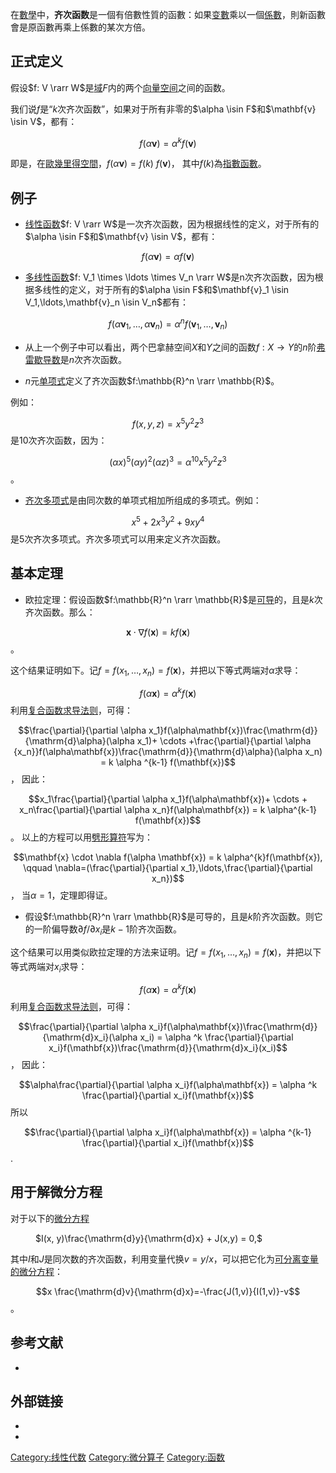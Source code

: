 在[[數學|數學]]中，'''齐次函数'''是一個有倍數性質的函數：如果[[变數|变數]]乘以一個[[係數|係數]]，則新函數會是原函數再乘上係數的某次方倍。

== 正式定义 ==
假设<math> f: V \rarr W </math>是[[体_(数学)|域]]<math> F </math>内的两个[[向量空间|向量空间]]之间的函数。 

我们说<math> f </math>是“<math> k </math>次齐次函数”，如果对于所有非零的<math> \alpha \isin F </math>和<math> \mathbf{v} \isin V </math>，都有：

:<math> f(\alpha \mathbf{v}) = \alpha^k f(\mathbf{v}) </math>

即是，在[[歐幾里得空間|歐幾里得空間]]，<math> f(\alpha \mathbf{v}) = f(k) \ f(\mathbf{v}) </math>，
其中<math>f(k)</math>為[[指數函數|指數函數]]。

== 例子 ==

* [[线性函数|线性函数]]<math> f: V \rarr W </math>是一次齐次函数，因为根据线性的定义，对于所有的<math> \alpha \isin F </math>和<math> \mathbf{v} \isin V </math>，都有：

:<math>f(\alpha \mathbf{v})=\alpha f(\mathbf{v})</math>

* [[多重线性映射|多线性函数]]<math> f: V_1 \times \ldots \times V_n \rarr W </math>是n次齐次函数，因为根据多线性的定义，对于所有的<math> \alpha \isin F </math>和<math> \mathbf{v}_1 \isin V_1,\ldots,\mathbf{v}_n \isin V_n </math>都有：

:<math>f(\alpha \mathbf{v}_1,\ldots,\alpha \mathbf{v}_n)=\alpha^n f(\mathbf{v}_1,\ldots, \mathbf{v}_n)</math>

* 从上一个例子中可以看出，两个巴拿赫空间<math>X</math>和<math>Y</math>之间的函数<math>f: X \rightarrow Y</math>的<math>n</math>阶[[弗雷歇导数|弗雷歇导数]]是<math>n</math>次齐次函数。

* <math>n</math>元[[单项式|单项式]]定义了齐次函数<math> f:\mathbb{R}^n \rarr \mathbb{R}</math>。

例如：
:<math>f(x,y,z)=x^5y^2z^3</math>
是10次齐次函数，因为：
:<math>(\alpha x)^5(\alpha y)^2(\alpha z)^3=\alpha^{10}x^5y^2z^3</math>。

* [[齐次多项式|齐次多项式]]是由同次数的单项式相加所组成的多项式。例如： 
:<math>x^5 + 2 x^3 y^2 + 9 x y^4</math>
是5次齐次多项式。齐次多项式可以用来定义齐次函数。

== 基本定理 ==

* 欧拉定理：假设函数<math> f:\mathbb{R}^n \rarr \mathbb{R}</math>是[[可导|可导]]的，且是<math> k </math>次齐次函数。那么：
:<math> \mathbf{x} \cdot \nabla f(\mathbf{x})= kf(\mathbf{x}) \qquad </math>。

这个结果证明如下。记<math>f=f(x_1,\ldots,x_n)=f(\mathbf{x}) </math>，并把以下等式两端对<math>\alpha</math>求导：
:<math>f(\alpha \mathbf{x})=\alpha^k f(\mathbf{x})</math>
利用[[复合函数求导法则|复合函数求导法则]]，可得：
:<math>\frac{\partial}{\partial \alpha x_1}f(\alpha\mathbf{x})\frac{\mathrm{d}}{\mathrm{d}\alpha}(\alpha x_1)+ \cdots +\frac{\partial}{\partial \alpha {x_n}}f(\alpha\mathbf{x})\frac{\mathrm{d}}{\mathrm{d}\alpha}(\alpha x_n) = k \alpha ^{k-1} f(\mathbf{x})</math>，
因此：
:<math>x_1\frac{\partial}{\partial 
\alpha x_1}f(\alpha\mathbf{x})+ \cdots +
x_n\frac{\partial}{\partial \alpha x_n}f(\alpha\mathbf{x}) = k \alpha^{k-1} f(\mathbf{x})</math>。
以上的方程可以用[[劈形算符|劈形算符]]写为：
:<math> \mathbf{x} \cdot \nabla f(\alpha \mathbf{x}) = k \alpha^{k}f(\mathbf{x}), \qquad \nabla=(\frac{\partial}{\partial x_1},\ldots,\frac{\partial}{\partial x_n})</math>，
当<math>\alpha=1</math>，定理即得证。

* 假设<math> f:\mathbb{R}^n \rarr \mathbb{R}</math>是可导的，且是<math> k </math>阶齐次函数。则它的一阶偏导数<math>\partial f/\partial x_i</math>是<math> k-1</math>阶齐次函数。

这个结果可以用类似欧拉定理的方法来证明。记<math>f=f(x_1,\ldots,x_n)=f(\mathbf{x}) </math>，并把以下等式两端对<math>x_i</math>求导：
:<math>f(\alpha \mathbf{x})=\alpha^k f(\mathbf{x})</math>
利用[[复合函数求导法则|复合函数求导法则]]，可得：
:<math>\frac{\partial}{\partial \alpha x_i}f(\alpha\mathbf{x})\frac{\mathrm{d}}{\mathrm{d}x_i}(\alpha x_i) = \alpha ^k \frac{\partial}{\partial x_i}f(\mathbf{x})\frac{\mathrm{d}}{\mathrm{d}x_i}(x_i)</math>，
因此：
:<math>\alpha\frac{\partial}{\partial \alpha x_i}f(\alpha\mathbf{x}) = \alpha ^k \frac{\partial}{\partial x_i}f(\mathbf{x})</math>
所以
:<math>\frac{\partial}{\partial \alpha x_i}f(\alpha\mathbf{x}) = \alpha ^{k-1} \frac{\partial}{\partial x_i}f(\mathbf{x})</math>.

== 用于解微分方程 ==

对于以下的[[微分方程|微分方程]]
: <math>I(x, y)\frac{\mathrm{d}y}{\mathrm{d}x} + J(x,y) = 0,</math>
其中<math>I</math>和<math>J</math>是同次数的齐次函数，利用变量代换<math>v=y/x</math>，可以把它化为[[分离变数法|可分离变量的微分方程]]：
:<math>x \frac{\mathrm{d}v}{\mathrm{d}x}=-\frac{J(1,v)}{I(1,v)}-v</math>。

== 参考文献 ==
* {{cite book | author=Blatter, Christian | title=Analysis II (2nd ed.) | publisher=Springer Verlag | year=1979 |language=de |isbn=3-540-09484-9 | pages=p. 188 | chapter=20. Mehrdimensionale Differentialrechnung, Aufgaben, 1.}}

== 外部链接 ==
* {{springer|title=Homogeneous function|id=p/h047670}}
* {{planetmath reference|id=6381|title=Homogeneous function}}

[[Category:线性代数|Category:线性代数]]
[[Category:微分算子|Category:微分算子]]
[[Category:函数|Category:函数]]